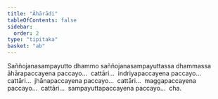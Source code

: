 ```yaml
---
title: "Āhārādi"
tableOfContents: false
sidebar:
  order: 2
type: "tipitaka"
basket: "ab"
---
```



<DynamicBreadcrumb />

<Division number="85">

<Paragraph number="1528">
Saññojanasampayutto dhammo saññojanasampayuttassa dhammassa āhārapaccayena paccayo…  cattāri…  indriyapaccayena paccayo…  cattāri…  jhānapaccayena paccayo…  cattāri…  maggapaccayena paccayo…  cattāri…  sampayuttapaccayena paccayo…  cha.
</Paragraph>
</Division>